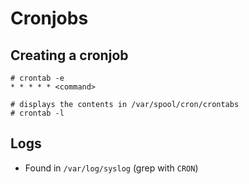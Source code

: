 # Cronjobs

## Creating a cronjob
```
# crontab -e
* * * * * <command>

# displays the contents in /var/spool/cron/crontabs
# crontab -l
```

## Logs
- Found in `/var/log/syslog` (grep with `CRON`)
